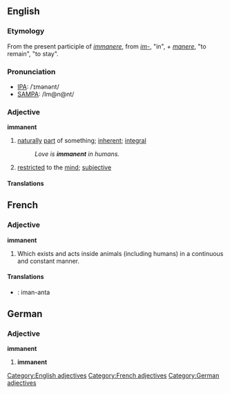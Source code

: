 ==English==
===Etymology===
From the present participle of {{L.}} ''[[immanere]]'', from ''[[im-#Latin|im-]]'', "in", + ''[[manere]]'', "to remain", "to stay".
===Pronunciation===
* [[Pronunciation guide|IPA]]: /ˈɪmənənt/
* [[Pronunciation guide|SAMPA]]: /Im@n@nt/

===Adjective===
[[Category:English adjectives]]
'''immanent'''
#[[naturally]] [[part]] of something; [[inherent]]; [[integral]]
#:''Love is '''immanent''' in humans.''
#[[restrict]]ed to the [[mind]]; [[subjective]]
====Translations====

==French==
===Adjective===
[[Category:French adjectives]]
'''immanent''' 
# Which exists and acts inside animals (including humans) in a continuous and constant manner.

====Translations====
* {{io}} : iman-anta

==German==
===Adjective===
[[Category:German adjectives]]
'''immanent''' 
# '''immanent'''